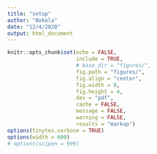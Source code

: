 ```yaml
---
title: "setup"
author: "Bokola"
date: "12/4/2020"
output: html_document
---
```



```r

knitr::opts_chunk$set(echo = FALSE,
                      include = TRUE,
                      # base_dir = "figures/",
                      fig.path = "figures/",
                      fig.align = "center",
                      fig.width = 8, 
                      fig.height = 4, 
                      dev = "pdf",
                      cache = FALSE,
                      message = FALSE,
                      warning = FALSE,
                      results = "markup")
options(tinytex.verbose = TRUE)
options(width = 600)
# options(scipen = 999)

```

